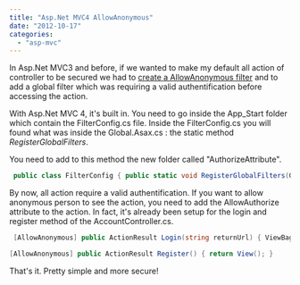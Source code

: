 ```yaml
---
title: "Asp.Net MVC4 AllowAnonymous"
date: "2012-10-17"
categories: 
  - "asp-mvc"
---
```


In Asp.Net MVC3 and before, if we wanted to make my default all action of controller to be secured we had to [create a AllowAnonymous filter](./make-all-actions-of-controller-securized-with-authorise-filter-implicit "Make all actions of controller securized with Authorise filter implicit") and to add a global filter which was requiring a valid authentification before accessing the action.

With Asp.Net MVC 4, it's built in. You need to go inside the App_Start folder which contain the FilterConfig.cs file. Inside the FilterConfig.cs you will found what was inside the Global.Asax.cs : the static method _RegisterGlobalFilters_.

You need to add to this method the new folder called "AuthorizeAttribute".


```csharp
 public class FilterConfig { public static void RegisterGlobalFilters(GlobalFilterCollection filters) { filters.Add(new HandleErrorAttribute()); filters.Add(new AuthorizeAttribute()); } } 
```

By now, all action require a valid authentification. If you want to allow anonymous person to see the action, you need to add the AllowAuthorize attribute to the action. In fact, it's already been setup for the login and register method of the AccountController.cs.


```csharp
 [AllowAnonymous] public ActionResult Login(string returnUrl) { ViewBag.ReturnUrl = returnUrl; return View(); }

[AllowAnonymous] public ActionResult Register() { return View(); } 
```

That's it. Pretty simple and more secure!
